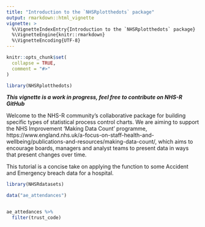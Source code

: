 ```yaml
---
title: "Introduction to the `NHSRplotthedots` package"
output: rmarkdown::html_vignette
vignette: >
  %\VignetteIndexEntry{Introduction to the `NHSRplotthedots` package}
  %\VignetteEngine{knitr::rmarkdown}
  %\VignetteEncoding{UTF-8}
---
```


```r
knitr::opts_chunk$set(
  collapse = TRUE,
  comment = "#>"
)
```

```r
library(NHSRplotthedots)
```

___This vignette is a work in progress, feel free to contribute on NHS-R GitHub___

Welcome to the NHS-R community's collaborative package for building specific types of statistical process control charts.  We are aiming to support the NHS Improvement 'Making Data Count' programme, https://www.england.nhs.uk/a-focus-on-staff-health-and-wellbeing/publications-and-resources/making-data-count/, which aims to encourage boards, managers and analyst teams to present data in ways that present changes over time.

This tutorial is a concise take on applying the function to some Accident and Emergency breach data for a hospital.


```r
library(NHSRdatasets)

data("ae_attendances")


ae_attedances %>% 
  filter(trust_code)

```
